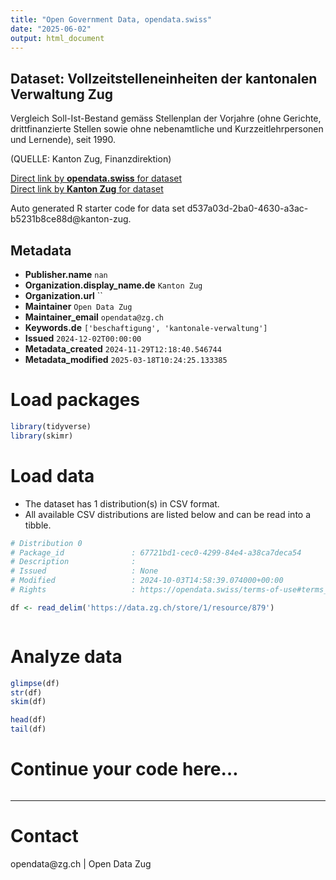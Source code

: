 ```yaml
---
title: "Open Government Data, opendata.swiss"
date: "2025-06-02"
output: html_document
---
```


## Dataset: Vollzeitstelleneinheiten der kantonalen Verwaltung Zug

Vergleich Soll-Ist-Bestand gemäss Stellenplan der Vorjahre (ohne Gerichte, drittfinanzierte Stellen sowie ohne nebenamtliche und Kurzzeitlehrpersonen und Lernende), seit 1990.


(QUELLE:  Kanton Zug, Finanzdirektion)

[Direct link by **opendata.swiss** for dataset](https://opendata.swiss/de/dataset/vollzeitstelleneinheiten-der-kantonalen-verwaltung-zug)<br>
[Direct link by **Kanton Zug** for dataset](https://www.zg.ch/behoerden/gesundheitsdirektion/statistikfachstelle/themen/arbeitsmarkt)

Auto generated R starter code for data set d537a03d-2ba0-4630-a3ac-b5231b8ce88d@kanton-zug.

## Metadata

- **Publisher.name** `nan`
- **Organization.display_name.de** `Kanton Zug`
- **Organization.url** ``
- **Maintainer** `Open Data Zug`
- **Maintainer_email** `opendata@zg.ch`
- **Keywords.de** `['beschaftigung', 'kantonale-verwaltung']`
- **Issued** `2024-12-02T00:00:00`
- **Metadata_created** `2024-11-29T12:18:40.546744`
- **Metadata_modified** `2025-03-18T10:24:25.133385`


# Load packages

```r

library(tidyverse)
library(skimr)

```

# Load data

-   The dataset has 1 distribution(s) in CSV format.
-   All available CSV distributions are listed below and can be read into a tibble.

```r

# Distribution 0
# Package_id               : 67721bd1-cec0-4299-84e4-a38ca7deca54
# Description              : 
# Issued                   : None
# Modified                 : 2024-10-03T14:58:39.074000+00:00
# Rights                   : https://opendata.swiss/terms-of-use#terms_by

df <- read_delim('https://data.zg.ch/store/1/resource/879')



```

# Analyze data

```r

glimpse(df)
str(df)
skim(df)

head(df)
tail(df)

```

# Continue your code here...

```r

```

------------------------------------------------------------------------

# Contact

opendata@zg.ch | Open Data Zug
